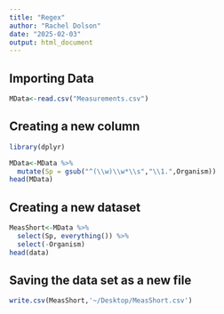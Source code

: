 ```yaml
---
title: "Regex"
author: "Rachel Dolson"
date: "2025-02-03"
output: html_document
---
```


## Importing Data

```r
MData<-read.csv("Measurements.csv")
```

## Creating a new column

```r
library(dplyr)
```
```r
MData<-MData %>% 
  mutate(Sp = gsub("^(\\w)\\w*\\s","\\1.",Organism))
head(MData)
```

## Creating a new dataset

```r
MeasShort<-MData %>% 
  select(Sp, everything()) %>% 
  select(-Organism)
head(data)
```

## Saving the data set as a new file
```r
write.csv(MeasShort,'~/Desktop/MeasShort.csv')
```

